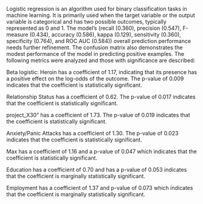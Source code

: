 Logistic regression is an algorithm used for binary classification tasks in machine learning. It is primarily used when the target variable or the output variable is categorical and has two possible outcomes, typically represented as 0 and 1. The model's (recall (0.360), precision (0.547), F-measure (0.434), accuracy (0.586), kappa (0.129), sensitivity (0.360), specificity (0.764), and ROC AUC (0.584)) overall prediction performance needs further refinement. The confusion matrix also demonstrates the modest performance of the model in predicting positive examples. The following metrics were analyzed and those with significance are described:


Beta logistic:
Heroin has a coefficient of 1.17, indicating that its presence has a positive effect on the log-odds of the outcome. The p-value of 0.009 indicates that the coefficient is statistically significant.

Relationship Status has a coefficient of 0.62. The p-value of 0.017 indicates that the coefficient is statistically significant.

project_X30" has a coefficient of 1.73. The p-value of 0.019 indicates that the coefficient is statistically significant.

Anxiety/Panic Attacks has a coefficient of 1.30. The p-value of 0.023 indicates that the coefficient is statistically significant.

Max has a coefficient of 1.16 and a p-value of 0.047 which indicates that the coefficient is statistically significant.

Education has a coefficient of 0.70 and has a p-value of 0.053 indicates that the coefficient is marginally statistically significant.

Employment has a coefficient of 1.37 and p-value of 0.073 which indicates that the coefficient is marginally statistically significant.